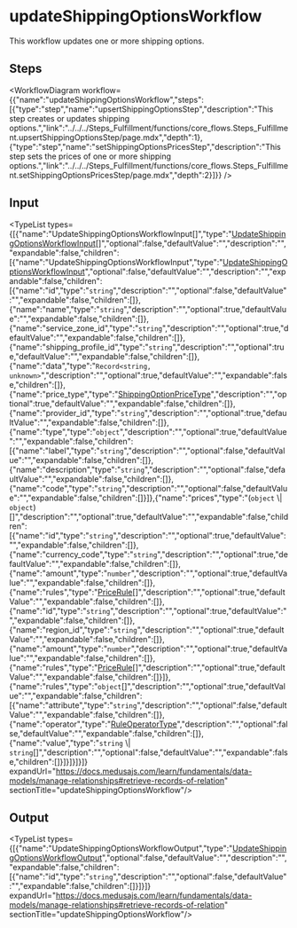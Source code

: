 
# updateShippingOptionsWorkflow

This workflow updates one or more shipping options.

## Steps

<WorkflowDiagram workflow={{"name":"updateShippingOptionsWorkflow","steps":[{"type":"step","name":"upsertShippingOptionsStep","description":"This step creates or updates shipping options.","link":"../../../Steps_Fulfillment/functions/core_flows.Steps_Fulfillment.upsertShippingOptionsStep/page.mdx","depth":1},{"type":"step","name":"setShippingOptionsPricesStep","description":"This step sets the prices of one or more shipping options.","link":"../../../Steps_Fulfillment/functions/core_flows.Steps_Fulfillment.setShippingOptionsPricesStep/page.mdx","depth":2}]}} />

## Input

<TypeList types={[{"name":"UpdateShippingOptionsWorkflowInput[]","type":"[UpdateShippingOptionsWorkflowInput](../../../../types/WorkflowTypes/FulfillmentWorkflow/interfaces/types.WorkflowTypes.FulfillmentWorkflow.UpdateShippingOptionsWorkflowInput/page.mdx)[]","optional":false,"defaultValue":"","description":"","expandable":false,"children":[{"name":"UpdateShippingOptionsWorkflowInput","type":"[UpdateShippingOptionsWorkflowInput](../../../../types/WorkflowTypes/FulfillmentWorkflow/interfaces/types.WorkflowTypes.FulfillmentWorkflow.UpdateShippingOptionsWorkflowInput/page.mdx)","optional":false,"defaultValue":"","description":"","expandable":false,"children":[{"name":"id","type":"`string`","description":"","optional":false,"defaultValue":"","expandable":false,"children":[]},{"name":"name","type":"`string`","description":"","optional":true,"defaultValue":"","expandable":false,"children":[]},{"name":"service_zone_id","type":"`string`","description":"","optional":true,"defaultValue":"","expandable":false,"children":[]},{"name":"shipping_profile_id","type":"`string`","description":"","optional":true,"defaultValue":"","expandable":false,"children":[]},{"name":"data","type":"`Record<string, unknown>`","description":"","optional":true,"defaultValue":"","expandable":false,"children":[]},{"name":"price_type","type":"[ShippingOptionPriceType](../../../../fulfillment/types/fulfillment.ShippingOptionPriceType/page.mdx)","description":"","optional":true,"defaultValue":"","expandable":false,"children":[]},{"name":"provider_id","type":"`string`","description":"","optional":true,"defaultValue":"","expandable":false,"children":[]},{"name":"type","type":"`object`","description":"","optional":true,"defaultValue":"","expandable":false,"children":[{"name":"label","type":"`string`","description":"","optional":false,"defaultValue":"","expandable":false,"children":[]},{"name":"description","type":"`string`","description":"","optional":false,"defaultValue":"","expandable":false,"children":[]},{"name":"code","type":"`string`","description":"","optional":false,"defaultValue":"","expandable":false,"children":[]}]},{"name":"prices","type":"(`object` \\| `object`)[]","description":"","optional":true,"defaultValue":"","expandable":false,"children":[{"name":"id","type":"`string`","description":"","optional":true,"defaultValue":"","expandable":false,"children":[]},{"name":"currency_code","type":"`string`","description":"","optional":true,"defaultValue":"","expandable":false,"children":[]},{"name":"amount","type":"`number`","description":"","optional":true,"defaultValue":"","expandable":false,"children":[]},{"name":"rules","type":"[PriceRule](../../../../pricing_models/variables/pricing_models.PriceRule/page.mdx)[]","description":"","optional":true,"defaultValue":"","expandable":false,"children":[]},{"name":"id","type":"`string`","description":"","optional":true,"defaultValue":"","expandable":false,"children":[]},{"name":"region_id","type":"`string`","description":"","optional":true,"defaultValue":"","expandable":false,"children":[]},{"name":"amount","type":"`number`","description":"","optional":true,"defaultValue":"","expandable":false,"children":[]},{"name":"rules","type":"[PriceRule](../../../../pricing_models/variables/pricing_models.PriceRule/page.mdx)[]","description":"","optional":true,"defaultValue":"","expandable":false,"children":[]}]},{"name":"rules","type":"`object`[]","description":"","optional":true,"defaultValue":"","expandable":false,"children":[{"name":"attribute","type":"`string`","description":"","optional":false,"defaultValue":"","expandable":false,"children":[]},{"name":"operator","type":"[RuleOperatorType](../../../../types/CommonTypes/types/types.CommonTypes.RuleOperatorType/page.mdx)","description":"","optional":false,"defaultValue":"","expandable":false,"children":[]},{"name":"value","type":"`string` \\| `string`[]","description":"","optional":false,"defaultValue":"","expandable":false,"children":[]}]}]}]}]} expandUrl="https://docs.medusajs.com/learn/fundamentals/data-models/manage-relationships#retrieve-records-of-relation" sectionTitle="updateShippingOptionsWorkflow"/>

## Output

<TypeList types={[{"name":"UpdateShippingOptionsWorkflowOutput","type":"[UpdateShippingOptionsWorkflowOutput](../../../../types/WorkflowTypes/FulfillmentWorkflow/types/types.WorkflowTypes.FulfillmentWorkflow.UpdateShippingOptionsWorkflowOutput/page.mdx)","optional":false,"defaultValue":"","description":"","expandable":false,"children":[{"name":"id","type":"`string`","description":"","optional":false,"defaultValue":"","expandable":false,"children":[]}]}]} expandUrl="https://docs.medusajs.com/learn/fundamentals/data-models/manage-relationships#retrieve-records-of-relation" sectionTitle="updateShippingOptionsWorkflow"/>
